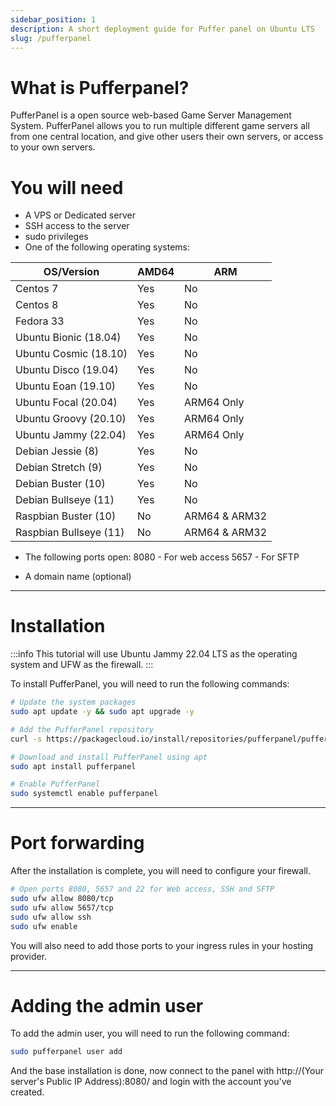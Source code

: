 ```yaml
---
sidebar_position: 1
description: A short deployment guide for Puffer panel on Ubuntu LTS
slug: /pufferpanel
---
```


# What is Pufferpanel?

PufferPanel is a open source web-based Game Server Management System. PufferPanel allows you to run multiple different game servers all from one central location, and give other users their own servers, or access to your own servers.

# You will need

* A VPS or Dedicated server
* SSH access to the server
* sudo privileges
* One of the following operating systems:

| OS/Version              | AMD64 | ARM            |
|------|-----|------|
| Centos 7                | Yes   | No             |
| Centos 8                | Yes   | No             |
| Fedora 33               | Yes   | No             |
| Ubuntu Bionic (18.04)   | Yes   | No             |
| Ubuntu Cosmic (18.10)   | Yes   | No             |
| Ubuntu Disco (19.04)    | Yes   | No             |
| Ubuntu Eoan (19.10)     | Yes   | No             |
| Ubuntu Focal (20.04)    | Yes   | ARM64 Only     |
| Ubuntu Groovy (20.10)   | Yes   | ARM64 Only     |
| Ubuntu Jammy (22.04)    | Yes   | ARM64 Only     |
| Debian Jessie (8)       | Yes   | No             |
| Debian Stretch (9)      | Yes   | No             |
| Debian Buster (10)      | Yes   | No             |
| Debian Bullseye (11)    | Yes   | No             |
| Raspbian Buster (10)    | No    | ARM64 & ARM32  |
| Raspbian Bullseye (11)  | No    | ARM64 & ARM32  |

* The following ports open:
    8080 - For web access
    5657 - For SFTP

* A domain name (optional)

---

# Installation

:::info
This tutorial will use Ubuntu Jammy 22.04 LTS as the operating system and UFW as the firewall.
:::

To install PufferPanel, you will need to run the following commands:

```bash
# Update the system packages
sudo apt update -y && sudo apt upgrade -y

# Add the PufferPanel repository
curl -s https://packagecloud.io/install/repositories/pufferpanel/pufferpanel/script.deb.sh | sudo bash 

# Download and install PufferPanel using apt
sudo apt install pufferpanel

# Enable PufferPanel
sudo systemctl enable pufferpanel
```

---

# Port forwarding

After the installation is complete, you will need to configure your firewall.

```bash
# Open ports 8080, 5657 and 22 for Web access, SSH and SFTP 
sudo ufw allow 8080/tcp
sudo ufw allow 5657/tcp
sudo ufw allow ssh
sudo ufw enable
```

You will also need to add those ports to your ingress rules in your hosting provider.

---

# Adding the admin user

To add the admin user, you will need to run the following command:

```bash
sudo pufferpanel user add
```

And the base installation is done, now connect to the panel with http://(Your server's Public IP Address):8080/ and login with the account you've created.




